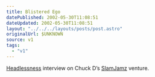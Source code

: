 ```yaml
---
title: Blistered Ego
datePublished: 2002-05-30T11:08:51
dateUpdated: 2002-05-30T11:08:51
layout: "../../../layouts/posts/post.astro"
originalUrl: $UNKNOWN
source: v1
tags:
  - "v1"
---
```


[Headlessness][1] interview on Chuck D&#8217;s [SlamJamz][2] venture.

[1]: http://headlessness.com/ "Headlessness weblog"
[2]: http://www.slamjamz.com/slamnews.php?article=81 "James aka Panic Merchants interview at SlamJamz"
